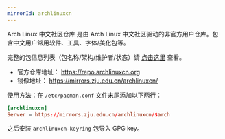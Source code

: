 ```yaml
---
mirrorId: archlinuxcn
---
```


Arch Linux 中文社区仓库 是由 Arch Linux 中文社区驱动的非官方用户仓库。包含中文用户常用软件、工具、字体/美化包等。

完整的包信息列表（包名称/架构/维护者/状态）请 [点击这里](https://github.com/archlinuxcn/repo) 查看。

- 官方仓库地址： https://repo.archlinuxcn.org
- 镜像地址： https://mirrors.zju.edu.cn/archlinuxcn/

使用方法：在 `/etc/pacman.conf` 文件末尾添加以下两行：

```toml
[archlinuxcn]
Server = https://mirrors.zju.edu.cn/archlinuxcn/$arch
```

之后安装 `archlinuxcn-keyring` 包导入 GPG key。
